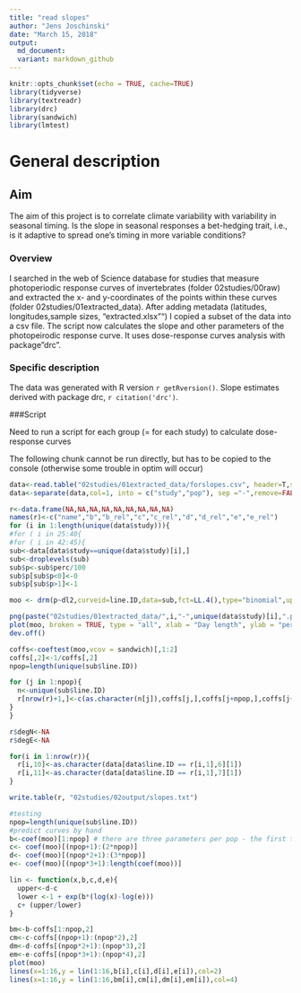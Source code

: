 ```yaml
---
title: "read slopes"
author: "Jens Joschinski"
date: "March 15, 2018"
output: 
  md_document:
  variant: markdown_github
---
```


```r
knitr::opts_chunk$set(echo = TRUE, cache=TRUE)
library(tidyverse)
library(textreadr)
library(drc)
library(sandwich)
library(lmtest)
```


# General description  
## Aim  
The aim of this project is to correlate climate variability with variability in seasonal timing. Is the slope in seasonal responses a bet-hedging trait, i.e., is it adaptive to spread one's timing in more variable conditions?  


### Overview  
I searched in the web of Science database for studies that measure photoperiodic response curves of invertebrates (folder 02studies/00raw) and extracted the x- and y-coordinates of the points within these curves (folder 02studies/01extracted_data). After adding metadata (latitudes, longitudes,sample sizes, "extracted.xlsx"") I copied a subset of the data into a csv file. The script now calculates the slope and other parameters of the photopeirodic response curve. It uses dose-response curves analysis with package "drc".  

### Specific description  

The data was generated with R version `r getRversion()`. Slope estimates derived with package drc, `r citation('drc')`.



###Script  

Need to run a script for each group (= for each study) to calculate dose-response curves

The following chunk cannot be run directly, but has to be copied to the console (otherwise some trouble in optim will occur)

```r
data<-read.table("02studies/01extracted_data/forslopes.csv", header=T,sep=";")
data<-separate(data,col=1, into = c("study","pop"), sep ="-",remove=FALSE)

r<-data.frame(NA,NA,NA,NA,NA,NA,NA,NA,NA)
names(r)<-c("name","b","b_rel","c","c_rel","d","d_rel","e","e_rel")
for (i in 1:length(unique(data$study))){
#for ( i in 25:40{
#for ( i in 42:45){
sub<-data[data$study==unique(data$study)[i],]
sub<-droplevels(sub)
sub$p<-sub$perc/100
sub$p[sub$p<0]<-0
sub$p[sub$p>1]<-1

moo <- drm(p~dl2,curveid=line.ID,data=sub,fct=LL.4(),type="binomial",upperl=c(NA,NA,1,NA),lowerl=c(NA,0,NA,NA),control=drmc(method="L-BFGS-B"),weights=sub$n2/max(sub$n2))

png(paste("02studies/01extracted_data/",i,"-",unique(data$study)[i],".png",sep=""))
plot(moo, broken = TRUE, type = "all", xlab = "Day length", ylab = "percentage diapause",main = sub$study[1],sub = "dose response curve estimates",log="",col=TRUE)
dev.off()

coffs<-coeftest(moo,vcov = sandwich)[,1:2]
coffs[,2]<-1/coffs[,2]
npop=length(unique(sub$line.ID))

for (j in 1:npop){
  n<-unique(sub$line.ID)
  r[nrow(r)+1,]<-c(as.character(n[j]),coffs[j,],coffs[j+npop,],coffs[j+2*npop,],coffs[j+3*npop,])
}
}

r$degN<-NA
r$degE<-NA

for(i in 1:nrow(r)){
  r[i,10]<-as.character(data[data$line.ID == r[i,1],6][1])
  r[i,11]<-as.character(data[data$line.ID == r[i,1],7][1])
}

write.table(r, "02studies/02output/slopes.txt")

#testing
npop=length(unique(sub$line.ID))
#predict curves by hand
b<-coef(moo)[1:npop] # there are three parameters per pop - the first third are the b estimates, the second third the d estimates (upper bound), and the last third the e estimate (critical day length)
c<- coef(moo)[(npop+1):(2*npop)]
d<- coef(moo)[(npop*2+1):(3*npop)]
e<- coef(moo)[(npop*3+1):length(coef(moo))]

lin <- function(x,b,c,d,e){
  upper<-d-c
  lower <-1 + exp(b*(log(x)-log(e)))
  c+ (upper/lower)
}

bm<-b-coffs[1:npop,2]
cm<-c-coffs[(npop+1):(npop*2),2]
dm<-d-coffs[(npop*2+1):(npop*3),2]
em<-e-coffs[(npop*3+1):(npop*4),2]
plot(moo)
lines(x=1:16,y = lin(1:16,b[i],c[i],d[i],e[i]),col=2)
lines(x=1:16,y = lin(1:16,bm[i],cm[i],dm[i],em[i]),col=4)
```

